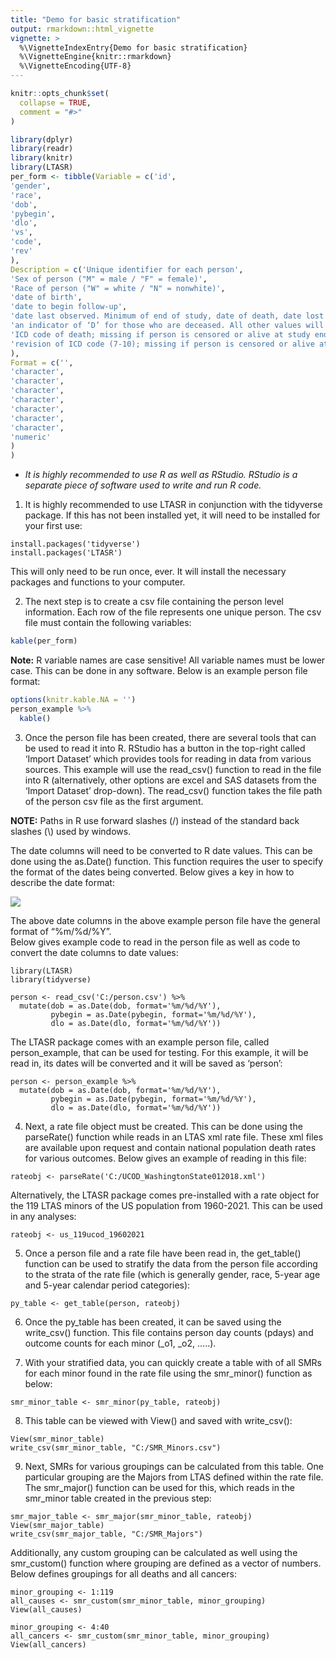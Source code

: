 ```yaml
---
title: "Demo for basic stratification"
output: rmarkdown::html_vignette
vignette: >
  %\VignetteIndexEntry{Demo for basic stratification}
  %\VignetteEngine{knitr::rmarkdown}
  %\VignetteEncoding{UTF-8}
---
```


```r
knitr::opts_chunk$set(
  collapse = TRUE,
  comment = "#>"
)

library(dplyr)
library(readr)
library(knitr)
library(LTASR)
per_form <- tibble(Variable = c('id',
'gender',
'race',
'dob',
'pybegin',
'dlo',
'vs',
'code',
'rev'
),
Description = c('Unique identifier for each person',
'Sex of person ("M" = male / "F" = female)',
'Race of person ("W" = white / "N" = nonwhite)',
'date of birth',
'date to begin follow-up',
'date last observed. Minimum of end of study, date of death, date lost to follow-up',
'an indicator of ‘D’ for those who are deceased. All other values will be treated as alive or censored as of dlo.',
'ICD code of death; missing if person is censored or alive at study end date',
'revision of ICD code (7-10); missing if person is censored or alive at study end date'
),
Format = c('',
'character',
'character',
'character',
'character',
'character',
'character',
'character',
'numeric'
)
)
```
* *It is highly recommended to use R as well as RStudio. RStudio is a separate piece of software used to write and run R code.*  

1. It is highly recommended to use LTASR in conjunction with the tidyverse package. If this has not been installed yet, it will need to be installed for your first use:  
```
install.packages('tidyverse')
install.packages('LTASR')

```  
  
This will only need to be run once, ever. It will install the necessary packages and functions to your computer.  

2.  The next step is to create a csv file containing the person level information. Each row of the file represents one unique person. The csv file must contain the following variables:  

```r
kable(per_form)
```

**Note:** R variable names are case sensitive! All variable names must be lower case.
This can be done in any software. Below is an example person file format:  

```r
options(knitr.kable.NA = '')
person_example %>%
  kable()
```
  
3.	Once the person file has been created, there are several tools that can be used to read it into R. RStudio has a button in the top-right called 'Import Dataset' which provides tools for reading in data from various sources. This example will use the read_csv() function to read in the file into R (alternatively, other options are excel and SAS datasets from the 'Import Dataset' drop-down). The read_csv() function takes the file path of the person csv file as the first argument.  

**NOTE:** Paths in R use forward slashes (/) instead of the standard back slashes (\\) used by windows.  

The date columns will need to be converted to R date values. This can be done using the as.Date() function. This function requires the user to specify the format of the dates being converted. Below gives a key in how to describe the date format:

![](dateimg.png)

The above date columns in the above example person file have the general format of “%m/%d/%Y”.  
Below gives example code to read in the person file as well as code to convert the date columns to date values:  


```
library(LTASR)
library(tidyverse)

person <- read_csv('C:/person.csv') %>%
  mutate(dob = as.Date(dob, format='%m/%d/%Y'),
         pybegin = as.Date(pybegin, format='%m/%d/%Y'),
         dlo = as.Date(dlo, format='%m/%d/%Y'))

```  

The LTASR package comes with an example person file, called person_example, that can be used for testing. For this example, it will be read in, its dates will be converted and it will be saved as 'person':

```
person <- person_example %>%
  mutate(dob = as.Date(dob, format='%m/%d/%Y'),
         pybegin = as.Date(pybegin, format='%m/%d/%Y'),
         dlo = as.Date(dlo, format='%m/%d/%Y'))
```
  
4.	Next, a rate file object must be created. This can be done using the parseRate() function while reads in an LTAS xml rate file. These xml files are available upon request and contain national population death rates for various outcomes. Below gives an example of reading in this file:  

```
rateobj <- parseRate('C:/UCOD_WashingtonState012018.xml')
```  

Alternatively, the LTASR package comes pre-installed with a rate object for the 119 LTAS minors of the US population from 1960-2021. This can be used in any analyses:  

```
rateobj <- us_119ucod_19602021
```  
  
5.	Once a person file and a rate file have been read in, the get_table() function can be used to stratify the data from the person file according to the strata of the rate file (which is generally gender, race, 5-year age and 5-year calendar period categories):  

```
py_table <- get_table(person, rateobj)
```  
  
6.	Once the py_table has been created, it can be saved using the write_csv() function. This file contains person day counts (pdays) and outcome counts for each minor (_o1, _o2, …..).  

7.	With your stratified data, you can quickly create a table with of all SMRs for each minor found in the rate file using the smr_minor() function as below:  

```
smr_minor_table <- smr_minor(py_table, rateobj)
```

8.	This table can be viewed with View() and saved with write_csv():  

```
View(smr_minor_table)
write_csv(smr_minor_table, "C:/SMR_Minors.csv")
```

9.	Next, SMRs for various groupings can be calculated from this table. One particular grouping are the Majors from LTAS defined within the rate file. The smr_major() function can be used for this, which reads in the smr_minor table created in the previous step:  

```
smr_major_table <- smr_major(smr_minor_table, rateobj)
View(smr_major_table)
write_csv(smr_major_table, "C:/SMR_Majors")
```

Additionally, any custom grouping can be calculated as well using the smr_custom() function where grouping are defined as a vector of numbers. Below defines groupings for all deaths and all cancers:  

```
minor_grouping <- 1:119
all_causes <- smr_custom(smr_minor_table, minor_grouping)
View(all_causes)

minor_grouping <- 4:40
all_cancers <- smr_custom(smr_minor_table, minor_grouping)
View(all_cancers)
```



